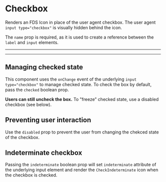 

<Meta title="Forms|Checkbox" decorators={[withKnobs]} component={Checkbox} />

# Checkbox

Renders an FDS Icon in place of the user agent checkbox. The user agent `input
type="checkbox"` is visually hidden behind the icon.

The `name` prop is required, as it is used to create a reference between the `label` and
`input` elements.

<hr />

<Story name="Knobs">
  <Checkbox
    indeterminate={boolean('indeterminate', false)}
    disabled={boolean('disabled', false)}
    name="default-checked"
    label={text('label', 'Checkbox label')}
  />
</Story>

<hr />

<Props of={Checkbox} />

## Managing checked state

This component uses the `onChange` event of the underlying `input type="checkbox"` to
manage checked state. To check the box by default, pass the `checked` boolean prop.

**Users can still uncheck the box.** To "freeze" checked state, use a disabled checkbox
(see below).

<Preview>
  <Story name="Managing checked state">
    <Checkbox checked name="default-checked" label="Checked by default" />
  </Story>
</Preview>

## Preventing user interaction

Use the `disabled` prop to prevent the user from changing the chekced state of the
checkbox.

<Preview>
  <Story name="Disabled checkboxes">
    <React.Fragment>
      <div>
        <Checkbox disabled name="disabled-unchecked" label="Disabled unchecked" />
      </div>
      <div>
        <Checkbox disabled checked name="disabled-checked" label="Disabled checked" />
      </div>
    </React.Fragment>
  </Story>
</Preview>

## Indeterminate checkbox

Passing the `indeterminate` boolean prop will set `indeterminate` attribute of the
underlying input element and render the `CheckIndeterminate` icon when the checkbox is
checked.

<Preview>
  <Story name="Indeterminate checkboxes">
    <Checkbox indeterminate name="notsureif" label="Indeterminate checkbox" />
  </Story>
</Preview>
